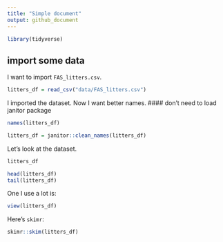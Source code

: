 ```yaml
---
title: "Simple document"
output: github_document
---
```


```r
library(tidyverse)
```

## import some data

I want to import `FAS_litters.csv`.

```r
litters_df = read_csv("data/FAS_litters.csv")
```

I imported the dataset. Now I want better names.
#### don't need to load janitor package

```r
names(litters_df)

litters_df = janitor::clean_names(litters_df)
```

Let's look at the dataset.

```r
litters_df

head(litters_df)
tail(litters_df)
```

One I use a lot is:
```r
view(litters_df)
```

Here's `skimr`:
```r
skimr::skim(litters_df)
```


















